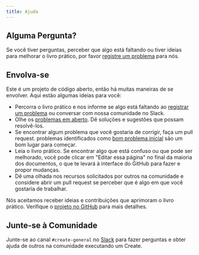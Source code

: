 ```yaml
---
title: Ajuda
---
```


## Alguma Pergunta?
Se você tiver perguntas, perceber que algo está faltando ou tiver ideias para melhorar o
livro prático, por favor [registre um problema](https://github.com/faithtechcreate/workbook) para nós.

## Envolva-se
Este é um projeto de código aberto, então há muitas maneiras de se envolver. Aqui estão
algumas ideias para você:

- Percorra o livro prático e nos informe se algo está faltando ao [registrar um problema](https://github.com/faithtechcreate/workbook) ou conversar com nossa comunidade no Slack.
- Olhe os [problemas em aberto](https://github.com/FaithTechCreate/workbook/issues). 
Dê soluções e sugestões que possam resolvê-los.
- Se encontrar algum problema que você gostaria de corrigir, faça um pull request. problemas
identificados como [bom problema inicial](https://github.com/FaithTechCreate/workbook/issues?q=is%3Aissue+is%3Aopen+label%3A%22good+first+issue%22) 
são um bom lugar para começar.
- Leia o livro prático. Se encontrar algo que está confuso ou que pode ser melhorado, você
pode clicar em "Editar essa página" no final da maioria dos documentos, o que te levará à
interface do GitHub para fazer e propor mudanças.
- Dê uma olhada nos recursos solicitados por outros na comunidade e considere abrir um pull
request se perceber que é algo em que você gostaria de trabalhar.

Nós aceitamos receber ideias e contribuições que aprimoram o livro prático. Verifique o
[projeto no GitHub](https://github.com/faithtechcreate/workbook) para mais detalhes.

## Junte-se à Comunidade
Junte-se ao canal `#create-general` no [Slack](https://faithtechhub.slack.com/) para fazer
perguntas e obter ajuda de outros na comunidade executando um Create.
